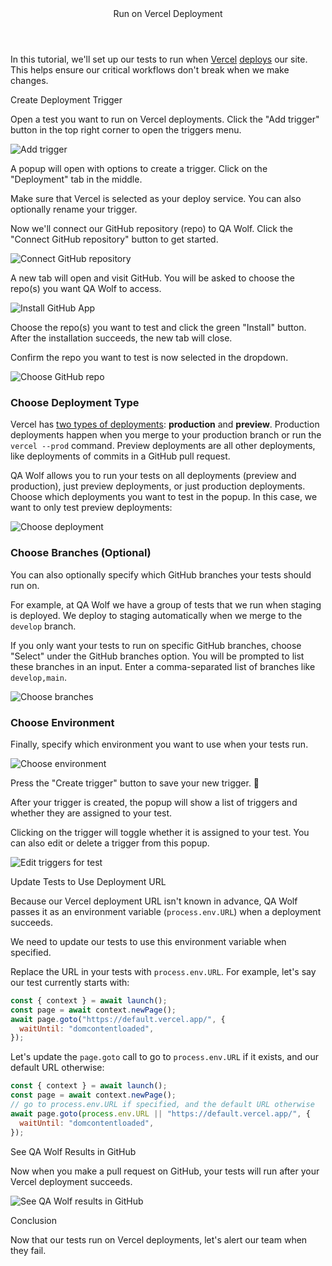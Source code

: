 

<Layout>

<Header>Run on Vercel Deployment</Header>

In this tutorial, we'll set up our tests to run when <a href="https://vercel.com/" target="_blank">Vercel</a> <a href="https://vercel.com/docs/platform/deployments" target="_blank">deploys</a> our site. This helps ensure our critical workflows don't break when we make changes.

<SubHeader>Create Deployment Trigger</SubHeader>

Open a test you want to run on Vercel deployments. Click the "Add trigger" button in the top right corner to open the triggers menu.

<Image
  alt="Add trigger"
  height={221}
  src="/docs/run-on-schedule/add-trigger.png"
  width={1600}
/>

A popup will open with options to create a trigger. Click on the "Deployment" tab in the middle.

Make sure that Vercel is selected as your deploy service. You can also optionally rename your trigger.

Now we'll connect our GitHub repository (repo) to QA Wolf. Click the "Connect GitHub repository" button to get started.

<Image
  alt="Connect GitHub repository"
  height={482}
  src="/docs/run-on-vercel-deployment/github-repo.png"
  width={600}
/>

A new tab will open and visit GitHub. You will be asked to choose the repo(s) you want QA Wolf to access.

<Image
  alt="Install GitHub App"
  height={528}
  src="/docs/run-on-netlify-deployment/install-github-app.png"
  width={400}
/>

Choose the repo(s) you want to test and click the green "Install" button. After the installation succeeds, the new tab will close.

Confirm the repo you want to test is now selected in the dropdown.

<Image
  alt="Choose GitHub repo"
  height={332}
  src="/docs/run-on-vercel-deployment/choose-repo.png"
  width={974}
/>

### Choose Deployment Type

Vercel has <a href="https://vercel.com/docs/platform/deployments#deployment-types" target="\_blank">two types of deployments</a>: **production** and **preview**. Production deployments happen when you merge to your production branch or run the `vercel --prod` command. Preview deployments are all other deployments, like deployments of commits in a GitHub pull request.

QA Wolf allows you to run your tests on all deployments (preview and production), just preview deployments, or just production deployments. Choose which deployments you want to test in the popup. In this case, we want to only test preview deployments:

<Image
  alt="Choose deployment"
  height={148}
  src="/docs/run-on-vercel-deployment/choose-deployment.png"
  width={976}
/>

### Choose Branches (Optional)

You can also optionally specify which GitHub branches your tests should run on.

For example, at QA Wolf we have a group of tests that we run when staging is deployed. We deploy to staging automatically when we merge to the `develop` branch.

If you only want your tests to run on specific GitHub branches, choose "Select" under the GitHub branches option. You will be prompted to list these branches in an input. Enter a comma-separated list of branches like `develop,main`.

<Image
  alt="Choose branches"
  height={156}
  src="/docs/run-on-vercel-deployment/choose-branches.png"
  width={976}
/>

### Choose Environment

Finally, specify which <Link href="use-environment-variables">environment</Link> you want to use when your tests run.

<Image
  alt="Choose environment"
  height={322}
  src="/docs/run-on-vercel-deployment/choose-environment.png"
  width={978}
/>

Press the "Create trigger" button to save your new trigger. 🎉

After your trigger is created, the popup will show a list of triggers and whether they are assigned to your test.

Clicking on the trigger will toggle whether it is assigned to your test. You can also edit or delete a trigger from this popup.

<Image
  alt="Edit triggers for test"
  height={498}
  src="/docs/run-on-vercel-deployment/edit-triggers.png"
  width={978}
/>

<SubHeader>Update Tests to Use Deployment URL</SubHeader>

Because our Vercel deployment URL isn't known in advance, QA Wolf passes it as an <Link href="use-environment-variables">environment variable</Link> (`process.env.URL`) when a deployment succeeds.

We need to update our tests to use this environment variable when specified.

Replace the URL in your tests with `process.env.URL`. For example, let's say our test currently starts with:

```js
const { context } = await launch();
const page = await context.newPage();
await page.goto("https://default.vercel.app/", {
  waitUntil: "domcontentloaded",
});
```

Let's update the `page.goto` call to go to `process.env.URL` if it exists, and our default URL otherwise:

```js
const { context } = await launch();
const page = await context.newPage();
// go to process.env.URL if specified, and the default URL otherwise
await page.goto(process.env.URL || "https://default.vercel.app/", {
  waitUntil: "domcontentloaded",
});
```

<SubHeader>See QA Wolf Results in GitHub</SubHeader>

Now when you make a pull request on GitHub, your tests will run after your Vercel deployment succeeds.

<Image
  alt="See QA Wolf results in GitHub"
  height={403}
  src="/docs/run-on-vercel-deployment/github-checks.png"
  width={1200}
/>

<SubHeader>Conclusion</SubHeader>

Now that our tests run on Vercel deployments, let's <Link href="send-slack-alerts">alert our team</Link> when they fail.

</Layout>
